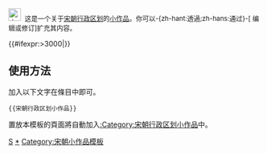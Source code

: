 <div class="notice metadata" id="stub" style="font-size: small;">[[File:北宋疆域图（简）.png|25px|宋朝]]&nbsp;&nbsp;这是一个关于[[宋朝行政区划]]的[[Wikipedia:小作品|小作品]]。你可以-{zh-hant:透過;zh-hans:通过}-<span class="plainlinks">[{{fullurl:{{FULLPAGENAME}}|action=edit}} 编辑或修订]</span>扩充其内容。</div><includeonly>[[Category:宋朝行政区划小作品|{{PAGENAME}}]]{{#ifexpr:{{PAGESIZE:{{FULLPAGENAME}}|R}}>3000|[[Category:字数已超过3000字节的小作品|{{PAGENAME}}]]}}</includeonly><noinclude>

==使用方法==
加入以下文字在條目中即可。
<pre>{{宋朝行政区划小作品}}</pre>

置放本模板的頁面將自動加入[[:Category:宋朝行政区划小作品]]中。

[[Category:中国各朝代行政区划小作品模板|S]]
[[Category:宋朝行政区划小作品|*]]
[[Category:宋朝小作品模板]]
</noinclude>